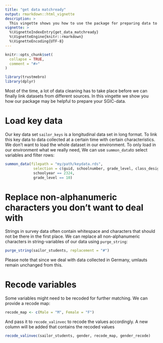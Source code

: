 ```yaml
---
title: "get data matchready"
output: rmarkdown::html_vignette
description: >
  This vingette shows you how to use the package for preparing data to be linked via error-tolerant matching 
vignette: >
  %\VignetteIndexEntry{get_data_matchready}
  %\VignetteEngine{knitr::rmarkdown}
  %\VignetteEncoding{UTF-8}
---
```


```r
knitr::opts_chunk$set(
  collapse = TRUE,
  comment = "#>"
)
```

```r
library(trustmebro)
library(dplyr)
```

Most of the time, a lot of data cleaning has to take place before we can finally link datasets from different sources. In this vingette we show you how our package may be helpful to prepare your SGIC-data.

# Load key data

Our key data set `sailor_keys` is a longitudinal data set in long format. To link this key data to data collected at a certain time with certain characteristics. We don't want to load the whole dataset in our environment. To only load in our environment what we really need, We can use `summon_data`to select variables and filter rows:

```r
summon_data(filepath = "my/path/keydata.rds",
             selection = c(guid, schoolnumber, grade_level, class_designation, birthday, sex, sgic1),
             schoolyear == 2324,
             grade_level == 10)
```

# Replace non-alphanumeric characters you don't want to deal with

Strings in survey data often contain whitespace and characters that should not be there in the first place. We can replace all non-alphanumeric characters in string-variables of our data using `purge_string`:

```r
purge_string(sailor_students, replacement = "#")
```

Please note that since we deal with data collected in Germany, umlauts remain unchanged from this.

# Recode variables

Some variables might need to be recoded for further matching. We can provide a recode map:

```r
recode_map <- c(Male = "M", Female = "F")
```

And pass it to `recode_valinvec` to recode the values accordingly. A new column will be added that contains the recoded values

```r
recode_valinvec(sailor_students, gender, recode_map, gender_recode)
```



